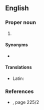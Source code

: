 {{also|judg}}
==English==

===Proper noun===
{{en-proper noun}}

# {{lb|en|Biblical}} {{abbreviation of|en|Judges}}

====Synonyms====
* {{sense|abbreviation of ''{{l|en|Judges}}''}} {{l|en|Jud.}}

====Translations====
{{trans-top|''abbreviation of the equivalent of'' Judges}}
* Latin: {{t|la|Iūd.|m-p}}
{{trans-mid}}
{{trans-bottom}}

===References===
* {{R:Penguin Abbrev. Dict. 2000}}, page 225/2